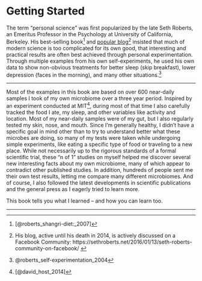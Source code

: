 # Getting Started {#sec-start}


The term "personal science" was first popularized by the late Seth Roberts, an Emeritus Professor in the Psychology at University of California, Berkeley. His best-selling book^[[@roberts_shangri-diet:_2007]] and [popular blog](https://sethroberts.net/)^[His blog, active until his death in 2014, is actively discussed on a Facebook Community: https://sethroberts.net/2016/01/13/seth-roberts-community-on-facebook/ ] insisted that much of modern science is too complicated for its own good, that interesting and practical results are often best achieved through personal experimentation. Through multiple examples from his own self-experiments, he used his own data to show non-obvious treatments for better sleep (skip breakfast), lower depression (faces in the morning), and many other situations.^[@roberts_self-experimentation_2004]

***

Most of the examples in this book are based on over 600 near-daily samples I took of my own microbiome over a three year period. Inspired by an experiment conducted at MIT^[[@david_host_2014]], during most of that time I also carefully tracked the food I ate, my sleep, and other variables like activity and location. Most of my near-daily samples were of my gut, but I also regularly tested my skin, nose, and mouth. Since I’m generally healthy, I didn’t have a specific goal in mind other than to try to understand better what these microbes are doing, so many of my tests were taken while undergoing simple experiments, like eating a specific type of food or traveling to a new place. While not necessarily up to the rigorous standards of a formal scientific trial, these “n of 1” studies on myself helped me discover several new interesting facts about my own microbiome, many of which appear to contradict other published studies. In addition, hundreds of people sent me their own test results, letting me compare many different microbiomes. And of course, I also followed the latest developments in scientific publications and the general press as I eagerly tried to learn more.

This book tells you what I learned -- and how you can learn too.

***



